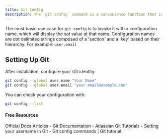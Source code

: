 ```yaml
---
title: Git Config
description: The `git config` command is a convenience function that is used to set Git configuration values on a global or local project level. These configuration levels correspond to .gitconfig text files. Executing `git config` will modify a configuration text file.
---
```


The most basic use case for `git config` is to invoke it with a configuration name, which will display the set value at that name. Configuration names are dot delimited strings composed of a 'section' and a 'key' based on their hierarchy. For example: `user.email`

## Setting Up Git

After installation, configure your Git identity:

```bash
git config --global user.name "Your Name"
git config --global user.email "your.email@example.com"
```

You can check your configuration with:

```bash
git config --list
```

#### Free Resources

<Tabs defaultValue="official">
<TabsList>
<TabsTrigger value="official">Official Docs</TabsTrigger>
<TabsTrigger value="article">Articles</TabsTrigger>
</TabsList>

<TabsContent value="official">
- <Link href="https://git-scm.com/docs/git-config">Git Documentation</Link>
</TabsContent>
<TabsContent value="article">
- <Link href="https://www.atlassian.com/git/tutorials/setting-up-a-repository/git-config">Atlassian Git Tutorials</Link>
- <Link href="https://docs.github.com/en/get-started/getting-started-with-git/setting-your-username-in-git">Setting your username in Git</Link>
- <Link href="https://nulab.com/learn/software-development/git-tutorial/git-commands-settings/git-config-commands/">Git config commands | Git tutorial</Link>
</TabsContent>
</Tabs>